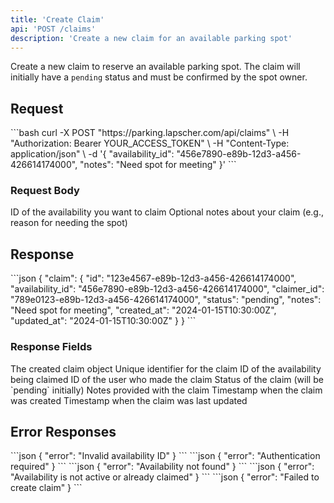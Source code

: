 ```yaml
---
title: 'Create Claim'
api: 'POST /claims'
description: 'Create a new claim for an available parking spot'
---
```


Create a new claim to reserve an available parking spot. The claim will initially have a `pending` status and must be confirmed by the spot owner.

## Request

<RequestExample>
```bash
curl -X POST "https://parking.lapscher.com/api/claims" \
  -H "Authorization: Bearer YOUR_ACCESS_TOKEN" \
  -H "Content-Type: application/json" \
  -d '{
    "availability_id": "456e7890-e89b-12d3-a456-426614174000",
    "notes": "Need spot for meeting"
  }'
```
</RequestExample>

### Request Body

<ParamField body="availability_id" type="string" format="uuid" required={true}>
  ID of the availability you want to claim
</ParamField>

<ParamField body="notes" type="string" required={false}>
  Optional notes about your claim (e.g., reason for needing the spot)
</ParamField>

## Response

<ResponseExample>
```json
{
  "claim": {
    "id": "123e4567-e89b-12d3-a456-426614174000",
    "availability_id": "456e7890-e89b-12d3-a456-426614174000",
    "claimer_id": "789e0123-e89b-12d3-a456-426614174000",
    "status": "pending",
    "notes": "Need spot for meeting",
    "created_at": "2024-01-15T10:30:00Z",
    "updated_at": "2024-01-15T10:30:00Z"
  }
}
```
</ResponseExample>

### Response Fields

<ResponseField name="claim" type="object">
  The created claim object
</ResponseField>

<ResponseField name="claim.id" type="string" format="uuid">
  Unique identifier for the claim
</ResponseField>

<ResponseField name="claim.availability_id" type="string" format="uuid">
  ID of the availability being claimed
</ResponseField>

<ResponseField name="claim.claimer_id" type="string" format="uuid">
  ID of the user who made the claim
</ResponseField>

<ResponseField name="claim.status" type="string">
  Status of the claim (will be `pending` initially)
</ResponseField>

<ResponseField name="claim.notes" type="string">
  Notes provided with the claim
</ResponseField>

<ResponseField name="claim.created_at" type="string" format="date-time">
  Timestamp when the claim was created
</ResponseField>

<ResponseField name="claim.updated_at" type="string" format="date-time">
  Timestamp when the claim was last updated
</ResponseField>

## Error Responses

<ResponseExample status="400">
```json
{
  "error": "Invalid availability ID"
}
```
</ResponseExample>

<ResponseExample status="401">
```json
{
  "error": "Authentication required"
}
```
</ResponseExample>

<ResponseExample status="404">
```json
{
  "error": "Availability not found"
}
```
</ResponseExample>

<ResponseExample status="409">
```json
{
  "error": "Availability is not active or already claimed"
}
```
</ResponseExample>

<ResponseExample status="500">
```json
{
  "error": "Failed to create claim"
}
```
</ResponseExample>

